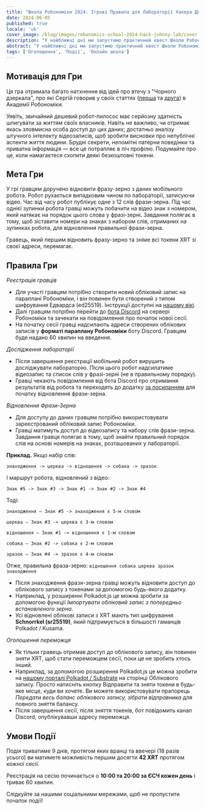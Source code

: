 ```yaml
---
title: "Школа Робономіки 2024: Ігрові Правила для Лабораторії Хакера Джонні"
date: 2024-06-05
published: true
locale: 'uk'
cover_image: /blog/images/robonomics-school-2024-hack-johnny-lab/cover.jpeg
description: "У найближчі дні ми запустимо практичний квест Школи Робономіки 2024, під час якого ви зможете відчути себе справжнім порушником конфіденційності та навіть 'вкрасти' токени. Цікаво? Перегляньте правила гри 'Хакерська лабораторія Джонні'!"
abstract: "У найближчі дні ми запустимо практичний квест Школи Робономіки 2024, під час якого ви зможете відчути себе справжнім порушником конфіденційності та навіть 'вкрасти' токени. Цікаво? Перегляньте правила гри Хакерська лабораторія Джонні!"
tags: ['Оголошення', 'Події', 'Онлайн школа']
---
```



## Мотивація для Гри

Ця гра отримала багато натхнення від ідей про втечу з "Чорного дзеркала", про які Сергій говорив у своїх статтях ([перша](https://robonomics.academy/en/learn/escape-from-black-mirror/overview/) та [друга](https://robonomics.academy/en/learn/school-2024-iot-vs-ai/overview/)) в Академії Робономіки.

Уявіть, звичайний дешевий робот-пилосос має серйозну здатність шпигувати за життям своїх власників. Навіть не важливо, чи отримає якась зловмисна особа доступ до цих даних; достатньо аналізу штучного інтелекту відеозаписів, щоб зробити висновки про непублічні аспекти життя людини. Брудні секрети, непомітні патерни поведінки та приватна інформація — все це потрапляє в піч профілю. Подумайте про це, коли намагаєтеся схопити деякі безкоштовні токени.

## Мета Гри

У грі гравцям доручено відновити фразу-зерно з даних мобільного робота. Робот рухається випадковим чином по лабораторії, записуючи відео. Час від часу робот публікує одне з 12 слів фрази-зерна. Під час однієї зупинки робота гравці можуть побачити на відео знак з номером, який натякає на порядок цього слова у фразі-зерні. Завдання полягає в тому, щоб зіставити номери на знаках з набором слів, отриманих на зупинках робота, для відновлення правильної фрази-зерна.

Гравець, який першим відновить фразу-зерно та зніме всі токени XRT зі своєї адреси, перемагає.

## Правила Гри

*Реєстрація гравців*

- Для участі гравцям потрібно створити новий обліковий запис на параплані Робономіки, і він повинен бути створений з типом шифрування Едвардса (ed25519). Інструкції доступні на [нашому вікі](https://wiki.robonomics.network/docs/create-account-in-dapp/).
- Далі гравцям потрібно перейти до [бота Discord](https://discordapp.com/channels/803947358492557312/1245395009964871772) на сервері Робономіки та зачекати на повідомлення про початок нової сесії.
- На початку сесії гравці надсилають адреси створених облікових записів у **форматі параплану Робономіки** боту Discord. Гравцям буде надано 60 хвилин на введення.

*Дослідження лабораторії*

- Після завершення реєстрації мобільний робот вирушить досліджувати лабораторію. Після цього робот надсилатиме відеозапис та список слів у фразі-зерні (не в правильному порядку).
- Гравці чекають повідомлення від бота Discord про отримання результатів від робота та переходять до додатку [за посиланням](https://robonomics.academy/en/demoapps/johnnyb-lab/) для початку відновлення фрази-зерна.

*Відновлення Фрази-Зерна*

- Для доступу до даних гравцям потрібно використовувати зареєстрований обліковий запис Робономіки.
- Гравці матимуть доступ до відеозапису та набору слів фрази-зерна. Завдання гравця полягає в тому, щоб знайти правильний порядок слів на основі номерів на знаках, розташованих у лабораторії.

<TextCard alignContent="left">

**Приклад.** Якщо набір слів:

`знаходження -> церква -> відношення -> собака -> зразок`

І маршрут робота, відновлений з відео:

`Знак #5 -> Знак #3 -> Знак #1 -> Знак #2 -> Знак #4`

Тоді:

`знаходження — Знак #5 -> знаходження є 5-м словом`

`церква — Знак #3 -> церква є 3-м словом`

`відношення — Знак #1 -> відношення є 1-м словом`

`собака — Знак #2 -> собака є 2-м словом`

`зразок — Знак #4 -> зразок є 4-м словом`

Отже, правильна фраза-зерно: `відношення собака церква зразок знаходження`

</TextCard>


- Після знаходження фрази-зерна гравці можуть відновити доступ до облікового запису з токенами за допомогою будь-якого додатку.
- Наприклад, у розширенні Polkadot.js це можна зробити за допомогою функції *Імпортувати обліковий запис з попередньо встановленого зерна*.
- Усі відновлені облікові записи з XRT мають тип шифрування **Schnorrkel (sr25519)**, який підтримується в більшості гаманців Polkadot / Kusama.


*Оголошення переможця*

- Як тільки гравець отримав доступ до облікового запису, він повинен зняти XRT, щоб стати переможцем сесії, поки це не зробить хтось інший.
- Наприклад, за допомогою розширення Polkadot.js це можна зробити на [нашому порталі Polkadot / Substrate](https://polkadot.js.org/apps/?rpc=wss%3A%2F%2Fkusama.rpc.robonomics.network%2F#/accounts) на сторінці Облікового запису. Просто натисніть кнопку Відправити та зняти токени в будь-яке місце, куди ви хочете. Ви можете використовувати прапорець *Передати весь баланс облікового запису, зібрати відправника* для повного зняття балансу.
- Після завершення сесії, після зняття токенів, бот повідомить канал Discord, опублікувавши адресу переможця.

## Умови Події

Подія триватиме 9 днів, протягом яких вранці та ввечері (18 разів усього) ви матимете можливість першим досягти **42 XRT** протягом кожної сесії.

Реєстрація на сесію починається о **10:00 та 20:00 за ЄСЧ кожен день** і триває 60 хвилин.

Слідкуйте за нашими соціальними мережами, щоб не пропустити початок події!